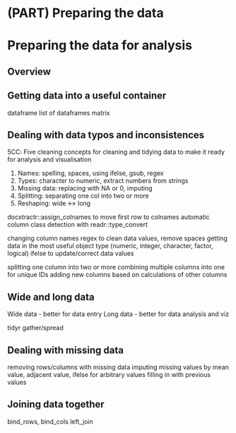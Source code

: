 # (PART) Preparing the data {-}

# Preparing the data for analysis {#preparingthedata}
  
## Overview

## Getting data into a useful container

dataframe
list of dataframes
matrix

## Dealing with data typos and inconsistences

5CC: Five cleaning concepts for cleaning and tidying data to make it ready for analysis and visualisation 

1. Names: spelling, spaces, using ifelse, gsub, regex    
2. Types: character to numeric, extract numbers from strings
3. Missing data: replacing with NA or 0, imputing    
4. Splitting: separating one col into two or more
5. Reshaping: wide <-> long

docxtractr::assign_colnames to move first row to colnames
automatic column class detection with readr::type_convert


changing column names
regex to clean data values, remove spaces
getting data in the most useful object type (numeric, integer, character, factor, logical)
ifelse to update/correct data values

splitting one column into two or more
combining multiple columns into one for unique IDs
adding new columns based on calculations of other columns

## Wide and long data

Wide data - better for data entry
Long data - better for data analysis and viz

tidyr gather/spread

## Dealing with missing data

removing rows/columns with missing data
imputing missing values by mean value, adjacent value, ifelse for arbitrary values
filling in with previous values

## Joining data together

bind_rows, bind_cols
left_join





